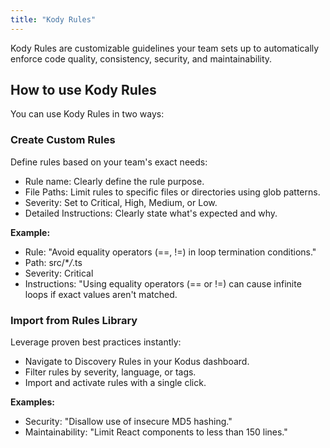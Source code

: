 ```yaml
---
title: "Kody Rules"
---
```


Kody Rules are customizable guidelines your team sets up to automatically enforce code quality, consistency, security, and maintainability.

## How to use Kody Rules

You can use Kody Rules in two ways:

### Create Custom Rules

Define rules based on your team's exact needs:

- Rule name: Clearly define the rule purpose.
- File Paths: Limit rules to specific files or directories using glob patterns.
- Severity: Set to Critical, High, Medium, or Low.
- Detailed Instructions: Clearly state what's expected and why.

**Example:**

- Rule: "Avoid equality operators (==, !=) in loop termination conditions."
- Path: src/\*_/_.ts
- Severity: Critical
- Instructions: "Using equality operators (== or !=) can cause infinite loops if exact values aren't matched.

### Import from Rules Library

Leverage proven best practices instantly:

- Navigate to Discovery Rules in your Kodus dashboard.
- Filter rules by severity, language, or tags.
- Import and activate rules with a single click.

**Examples:**

- Security: "Disallow use of insecure MD5 hashing."
- Maintainability: "Limit React components to less than 150 lines."
